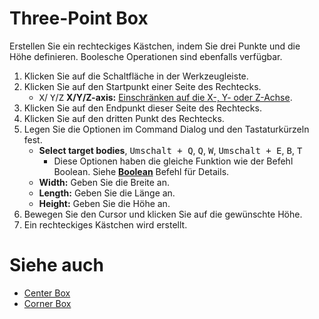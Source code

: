 
# Three-Point Box

<Reference shortcut='' command='Three-Point Box' button='Werkzeugleiste' />

Erstellen Sie ein rechteckiges Kästchen, indem Sie drei Punkte und die Höhe definieren. Boolesche Operationen sind ebenfalls verfügbar.

1. Klicken Sie auf die Schaltfläche <ButtonIcon type="button-three-point-box" /> in der Werkzeugleiste.
2. Klicken Sie auf den Startpunkt einer Seite des Rechtecks.
   - <kbd>X</kbd>/ <kbd>Y</kbd>/<kbd>Z</kbd> **X/Y/Z-axis:** [Einschränken auf die X-, Y- oder Z-Achse](./sketching-essentials#constrain-to-an-axis).
3. Klicken Sie auf den Endpunkt dieser Seite des Rechtecks.
4. Klicken Sie auf den dritten Punkt des Rechtecks.
5. Legen Sie die Optionen im Command Dialog und den Tastaturkürzeln fest.
   - **Select target bodies**, <kbd>Umschalt + Q</kbd>, <kbd>Q</kbd>, <kbd>W</kbd>, <kbd>Umschalt + E</kbd>, <kbd>B</kbd>, <kbd>T</kbd>
      - Diese Optionen haben die gleiche Funktion wie der Befehl Boolean. Siehe [**Boolean**](../solid/boolean) Befehl für Details.
   - **Width:** Geben Sie die Breite an.
   - **Length:** Geben Sie die Länge an.
   - **Height:** Geben Sie die Höhe an.
6. Bewegen Sie den Cursor und klicken Sie auf die gewünschte Höhe.
7. Ein rechteckiges Kästchen wird erstellt.

<VideoPlayer fileName="three-point-box"/>

# Siehe auch
- [Center Box](./center-box)
- [Corner Box](./corner-box)